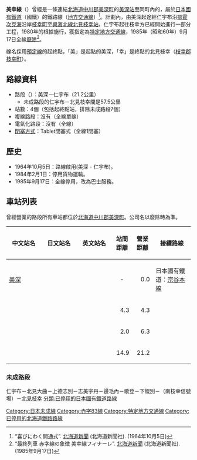 {{Infobox 鐵道路線
|日文原名=美幸線
|平假名=びこうせん
|羅馬拼音=Bikō sen
|路線名稱=[[File:Japanese_National_Railway_logo.svg|50px]] 美幸線
|路線顏色=#999
|現況=[[廢線|廢線]]
|圖片=
|圖片大小=
|圖片說明=
|所在地={{JPN}}[[北海道|北海道]]
|種類=普通鐵路
|起點=[[美深站|美深站]]
|終點={{link-ja|仁宇布站|仁宇布駅}}
|站數=4個
|通車=1964年10月5日
|廢除=1985年9月17日
|擁有者=[[File:Japanese_National_Railway_logo.svg|40px]] [[日本國有鐵道|日本國有鐵道]]
|營運者=
|車輛基地=
|使用車輛=
|路線構造=
|路線距離=21.2公里
|軌距=1,067毫米（[[窄軌|窄軌]]）
|軌道數量=全線[[單線鐵路|單線]]
|電氣化方式=全線{{link-ja|非電氣化|非電化}}
|最大坡度=16 [[千分比|‰]]（吉堀－神明）
|最小曲線半徑=300米
|閉塞方式=
|保安裝置=Tablet閉塞式（全線1閉塞）
|最高速度=
|路線圖={{Routemap|inline=yes|collapse=yes|title=美幸線|title-bg=#999|title-color=white|map=
~~ ~~[[宗谷本線|宗谷本線]]
\eABZq+l\BHFq~~0.0~~[[美深站|美深]]
exBHF~~4.3~~''{{link-ja|東美深站|東美深駅|東美深}}''
exBHF~~6.3~~''{{link-ja|邊溪站|辺渓駅|邊溪}}''
exBHF~~21.2~~''{{link-ja|仁宇部站|仁宇布駅|仁宇布}}''
exLSTR~~ ~~↓''未成路段''
}}
}}

'''美幸線'''（{{jpn|j=美幸線|hg=びこうせん|rm=Bikō sen|f=y}}）曾經是一條連結[[北海道|北海道]][[中川郡_(天鹽國)|中川郡]][[美深町|美深町]]的[[美深站|美深站]]至同町內的{{link-ja|仁宇布站|仁宇布駅}}，屬於[[日本國有鐵道|日本國有鐵道]]（國鐵）的鐵路線（[[地方交通線|地方交通線]]）<ref name="hokkaido-np-1964-10-5">“喜びにわく開通式”. [[北海道新聞|北海道新聞]] (北海道新聞社). (1964年10月5日)</ref>。計劃內，由美深起途經仁宇布沿[[鄂霍次克海|鄂霍次克海]]沿岸[[枝幸町|枝幸町]]至[[興濱北線|興濱北線]][[北見枝幸站|北見枝幸站]]，仁宇布起往枝幸方已經開始進行一部分工程，1980年的根據{{link-ja|日本國有鐵道經營再建促進特別措置法|日本国有鉄道経営再建促進特別措置法|國鐵再建法}}施行，獲指定為[[特定地方交通線|特定地方交通線]]，1985年（昭和60年）9月17日全線[[廢線|廢除]]<ref name="hokkaido-np-1985-9-17">“最終列車 赤字線の象徴 美幸線フィナーレ”. [[北海道新聞|北海道新聞]] (北海道新聞社). (1985年9月17日)</ref>。

線名採用[[未成線|預定線]]的起終點，「美」是起點的美深，「幸」是終點的北見枝幸（[[枝幸郡|枝幸郡]][[枝幸町|枝幸町]]）。

==路線資料==
* 路段（{{link-ja|營業距離|営業キロ}}）：美深－仁宇布（21.2公里）
** 未成路段的仁宇布－北見枝幸間是57.5公里
* 站數：4個（包括起終點站，排除未成路段7個）
* 複線路段：沒有（全線單線）
* 電氣化路段：沒有（全線{{link-ja|非電氣化|非電化}}）
* [[閉塞_(鐵路)|閉塞方式]]：Tablet閉塞式（全線1閉塞）
==歷史==
*1964年10月5日：路線啟用(美深 - 仁宇布)。
*1984年2月1日：停用貨物運輸。
*1985年9月17日：全線停用，改為巴士服務。
== 車站列表 ==
曾經營業的路段所有車站都位於[[北海道|北海道]][[中川郡_(天鹽國)|中川郡]][[美深町|美深町]]。公司名以廢除時為準。
{| class="wikitable" rules="all"
|-
!style="width:5em;"|中文站名
!style="width:5em;"|日文站名
!style="width:5em;"|英文站名
!style="width:2.5em;"|站間距離
!style="width:2.5em;"|營業距離
!接續路線
|-
|[[美深站|美深]]
|{{lang|ja|美深}}
|{{lang|en|Bikō}}
|style="text-align:center;"|-
|style="text-align:right;"|0.0
|日本國有鐵道：[[宗谷本線|宗谷本線]]
|-
|{{link-ja|東美深站|東美深駅|東美深}}
|{{lang|ja|東美深}}
|{{lang|en|Higashi-Bikō}}
|style="text-align:right;"|4.3
|style="text-align:right;"|4.3
| 
|-
|{{link-ja|邊溪站|辺渓駅|邊溪}}
|{{lang|ja|辺渓}}
|{{lang|en|Penke}}
|style="text-align:right;"|2.0
|style="text-align:right;"|6.3
| 
|-
|{{link-ja|仁宇布站|仁宇布駅|仁宇布}}
|{{lang|ja|仁宇布}}
|{{lang|en|Niufu}}
|style="text-align:right;"|14.9
|style="text-align:right;"|21.2
| 
|}

=== 未成路段 ===
仁宇布－北見大曲－上德志別－志美宇丹－邊毛內－歌登－下幌別－（南枝幸信號場）－[[北見枝幸站|北見枝幸]]
{{美幸線}}
{{赤字83線}}
{{特定地方交通線}}
{{DEFAULTSORT:Bikou-Sen}}
[[分類:已停用的日本國有鐵道路線|分類:已停用的日本國有鐵道路線]]
[[Category:日本未成線|Category:日本未成線]]
[[Category:赤字83線|Category:赤字83線]]
[[Category:特定地方交通線|Category:特定地方交通線]]
[[Category:已停用的北海道鐵路路線|Category:已停用的北海道鐵路路線]]